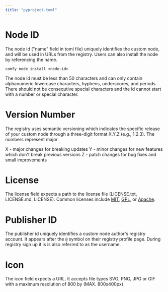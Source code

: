 ```yaml
---
title: "pyproject.toml"
---
```



# Node ID

The node id ("name" field in toml file) uniquely identifies the custom node, and will be used in URLs from the registry. Users can also install the node by referencing the name.

`comfy node install <node-id>`

The node id must be less than 50 characters and can only contain alphanumeric lowercase characters, hyphens, underscores, and periods. There should not be consequtive special characters and the id cannot start with a number or special character.

# Version Number

The registry uses semantic versioning which indicates the specific release of your custom node through a three-digit format X.Y.Z (e.g., 1.2.3). The numbers represent major 

X - major changes for breaking updates
Y - minor changes for new features which don't break previous versions
Z - patch changes for bug fixes and small improvements

# License

The license field expects a path to the license file (LICENSE.txt, LICENSE.md, LICENSE). Common licenses include [MIT](https://opensource.org/license/mit), [GPL](https://www.gnu.org/licenses/gpl-3.0.en.html), or [Apache](https://www.apache.org/licenses/LICENSE-2.0).

# Publisher ID

The publisher id uniquely identifies a custom node author's registry account. It appears after the `@` symbol on their registry profile page. During registry sign up it is is also referred to as the username.

# Icon

The icon field expects a URL. It accepts file types SVG, PNG, JPG or GIF with a maximum resolution of 800 by  (MAX. 800x400px)